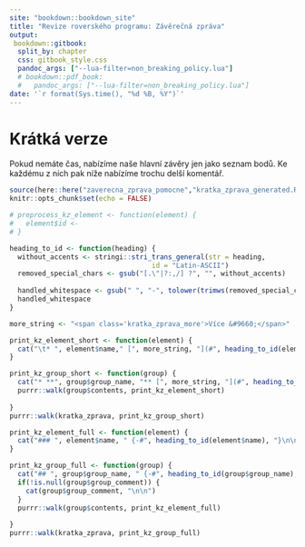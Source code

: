 ```yaml
---
site: "bookdown::bookdown_site"
title: "Revize roverského programu: Závěrečná zpráva"
output:
 bookdown::gitbook:
  split_by: chapter
  css: gitbook_style.css
  pandoc_args: ["--lua-filter=non_breaking_policy.lua"]
  # bookdown::pdf_book:
  #   pandoc_args: ["--lua-filter=non_breaking_policy.lua"]
date: '`r format(Sys.time(), "%d %B, %Y")`'
---
```


# Krátká verze {-#kratka}

Pokud nemáte čas, nabízíme naše hlavní závěry jen jako seznam bodů. 
Ke každému z nich pak níže nabízíme trochu delší komentář.

```r
source(here::here("zaverecna_zprava_pomocne","kratka_zprava_generated.R"), encoding = "UTF-8")
knitr::opts_chunk$set(echo = FALSE)
```

```r
# preprocess_kz_element <- function(element) {
#   element$id <- 
# }
```


```r
heading_to_id <- function(heading) {
  without_accents <- stringi::stri_trans_general(str = heading, 
                                   id = "Latin-ASCII")
  removed_special_chars <- gsub("[.\"|?:,/] ?", "", without_accents)
  
  handled_whitespace <- gsub(" ", "-", tolower(trimws(removed_special_chars)))
  handled_whitespace
}

more_string <- "<span class='kratka_zprava_more'>Více &#9660;</span>"

print_kz_element_short <- function(element) {
  cat("\t* ", element$name," [", more_string, "](#", heading_to_id(element$name),")\n", sep = "")
}

print_kz_group_short <- function(group) {
  cat("* **", group$group_name, "** [", more_string, "](#", heading_to_id(group$group_name),")\n", sep = "")
  purrr::walk(group$contents, print_kz_element_short)
  
}
purrr::walk(kratka_zprava, print_kz_group_short)
```

```r
print_kz_element_full <- function(element) {
  cat("### ", element$name, " {-#", heading_to_id(element$name), "}\n\n", element$text, "\n\n", sep = "")
}

print_kz_group_full <- function(group) {
  cat("## ", group$group_name, " {-#", heading_to_id(group$group_name), "}\n\n", sep = "")
  if(!is.null(group$group_comment)) {
    cat(group$group_comment, "\n\n")
  }
  purrr::walk(group$contents, print_kz_element_full)
  
}
purrr::walk(kratka_zprava, print_kz_group_full)
```

